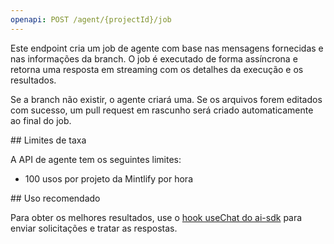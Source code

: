```yaml
---
openapi: POST /agent/{projectId}/job
---
```


Este endpoint cria um job de agente com base nas mensagens fornecidas e nas informações da branch. O job é executado de forma assíncrona e retorna uma resposta em streaming com os detalhes da execução e os resultados.

Se a branch não existir, o agente criará uma. Se os arquivos forem editados com sucesso, um pull request em rascunho será criado automaticamente ao final do job.

<div id="rate-limits">
  ## Limites de taxa
</div>

A API de agente tem os seguintes limites:

- 100 usos por projeto da Mintlify por hora

<div id="suggested-usage">
  ## Uso recomendado
</div>

Para obter os melhores resultados, use o [hook useChat do ai-sdk](https://ai-sdk.dev/docs/reference/ai-sdk-ui/use-chat#usechat) para enviar solicitações e tratar as respostas.